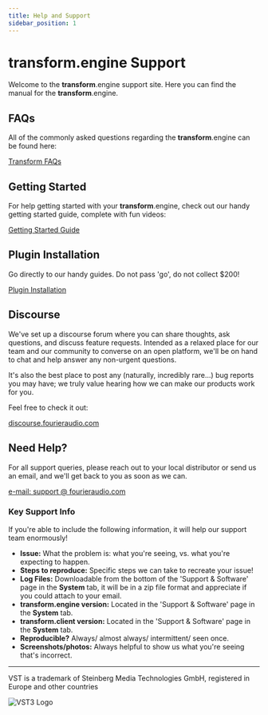 ```yaml
---
title: Help and Support
sidebar_position: 1
---
```


# transform.engine Support

Welcome to the **transform**.engine support site. Here you can find the manual for the **transform**.engine.

## FAQs

All of the commonly asked questions regarding the **transform**.engine can be found here:

<a class="button button--lg button--primary" href="/manual/tech-faqs">Transform FAQs</a>

## Getting Started

For help getting started with your **transform**.engine, check out our handy getting started guide, complete with fun videos:

<a class="button button--lg button--primary" href="/manual/getting-started">Getting Started Guide</a>


## Plugin Installation

Go directly to our handy guides. Do not pass 'go', do not collect $200!

<a class="button button--lg button--primary" href="/manual/transform.client/library/plugins/manufacturers">Plugin Installation</a>

## Discourse

We've set up a discourse forum where you can share thoughts, ask questions, and discuss feature requests.
Intended as a relaxed place for our team and our community to converse on an open platform, we'll be on hand
to chat and help answer any non-urgent questions.

It's also the best place to post any (naturally, incredibly rare...) bug reports you may have; we
truly value hearing how we can make our products work for you.

Feel free to check it out:

<a class="button button--lg button--primary" href="https://discourse.fourieraudio.com">discourse.fourieraudio.com</a>

## Need Help?

For all support queries, please reach out to your local distributor or send us an email, and we'll get back to you as soon as we can.

<a class="button button--lg button--primary" href="mailto:support@fourieraudio.com">e-mail: support @ fourieraudio.com</a>

### Key Support Info

If you're able to include the following information, it will help our support team enormously!

- **Issue:** What the problem is: what you're seeing, vs. what you're expecting to happen.
- **Steps to reproduce:** Specific steps we can take to recreate your issue!
- **Log Files:** Downloadable from the bottom of the 'Support & Software' page in the **System** tab, it will be in a zip file format and appreciate if you could attach to your email.
- **transform.engine version:** Located in the 'Support & Software' page in the **System** tab.
- **transform.client version:** Located in the 'Support & Software' page in the **System** tab.
- **Reproducible?** Always/ almost always/ intermittent/ seen once.
- **Screenshots/photos:** Always helpful to show us what you're seeing that's incorrect.

---

VST is a trademark of Steinberg Media Technologies GmbH, registered in Europe and other countries

![VST3 Logo](/img/vst.png)
